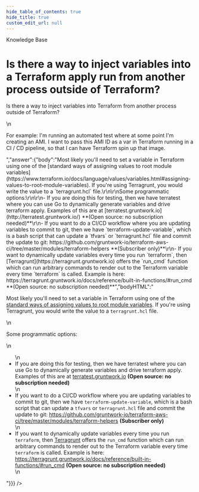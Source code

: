 ```yaml
---
hide_table_of_contents: true
hide_title: true
custom_edit_url: null
---
```



<CenterLayout>
<span className="title">Knowledge Base</span>
<h1>Is there a way to inject variables into a Terraform apply run from another process outside of Terraform?</h1>
<GitHub discussion={{"id":"D_kwDOF8slf84ANvQv","number":31,"author":{"login":"rhoboat"},"title":"Is there a way to inject variables into a Terraform apply run from another process outside of Terraform?","body":"Is there a way to inject variables into Terraform from another process outside of Terraform?\r\n\r\nFor example: I'm running an automated test where at some point I'm creating an AMI. I want to pass this AMI ID as a var in Terraform running in a CI / CD pipeline, so that I can have Terraform spin up that image. ","bodyHTML":"<p dir=\"auto\">Is there a way to inject variables into Terraform from another process outside of Terraform?</p>\n<p dir=\"auto\">For example: I'm running an automated test where at some point I'm creating an AMI. I want to pass this AMI ID as a var in Terraform running in a CI / CD pipeline, so that I can have Terraform spin up that image.</p>","answer":{"body":"Most likely you'll need to set a variable in Terraform using one of the [standard ways of assigning values to root module variables](https://www.terraform.io/docs/language/values/variables.html#assigning-values-to-root-module-variables). If you're using Terragrunt, you would write the value to a `terragrunt.hcl` file.\r\n\r\nSome programmatic options:\r\n\r\n- If you are doing this for testing, then we have terratest where you can use Go to dynamically generate variables and drive terraform apply. Examples of this are at [terratest.gruntwork.io](http://terratest.gruntwork.io/) **(Open source: no subscription needed)**\r\n- If you want to do a CI/CD workflow where you are updating variables to commit to git, then we have `terraform-update-variable`, which is a bash script that can update a `tfvars` or `terragrunt.hcl` file and commit the update to git: https://github.com/gruntwork-io/terraform-aws-ci/tree/master/modules/terraform-helpers **(Subscriber only)**\r\n- If you want to dynamically update variables every time you run `terraform`, then [Terragrunt](https://terragrunt.gruntwork.io) offers the `run_cmd` function which can run arbitrary commands to render out to the Terraform variable every time `terraform` is called. Example is here: https://terragrunt.gruntwork.io/docs/reference/built-in-functions/#run_cmd **(Open source: no subscription needed)**","bodyHTML":"<p dir=\"auto\">Most likely you'll need to set a variable in Terraform using one of the <a href=\"https://www.terraform.io/docs/language/values/variables.html#assigning-values-to-root-module-variables\" rel=\"nofollow\">standard ways of assigning values to root module variables</a>. If you're using Terragrunt, you would write the value to a <code class=\"notranslate\">terragrunt.hcl</code> file.</p>\n<p dir=\"auto\">Some programmatic options:</p>\n<ul dir=\"auto\">\n<li>If you are doing this for testing, then we have terratest where you can use Go to dynamically generate variables and drive terraform apply. Examples of this are at <a href=\"http://terratest.gruntwork.io/\" rel=\"nofollow\">terratest.gruntwork.io</a> <strong>(Open source: no subscription needed)</strong></li>\n<li>If you want to do a CI/CD workflow where you are updating variables to commit to git, then we have <code class=\"notranslate\">terraform-update-variable</code>, which is a bash script that can update a <code class=\"notranslate\">tfvars</code> or <code class=\"notranslate\">terragrunt.hcl</code> file and commit the update to git: <a href=\"https://github.com/gruntwork-io/terraform-aws-ci/tree/master/modules/terraform-helpers\">https://github.com/gruntwork-io/terraform-aws-ci/tree/master/modules/terraform-helpers</a> <strong>(Subscriber only)</strong></li>\n<li>If you want to dynamically update variables every time you run <code class=\"notranslate\">terraform</code>, then <a href=\"https://terragrunt.gruntwork.io\" rel=\"nofollow\">Terragrunt</a> offers the <code class=\"notranslate\">run_cmd</code> function which can run arbitrary commands to render out to the Terraform variable every time <code class=\"notranslate\">terraform</code> is called. Example is here: <a href=\"https://terragrunt.gruntwork.io/docs/reference/built-in-functions/#run_cmd\" rel=\"nofollow\">https://terragrunt.gruntwork.io/docs/reference/built-in-functions/#run_cmd</a> <strong>(Open source: no subscription needed)</strong></li>\n</ul>"}}} />

</CenterLayout>
  

<!-- ##DOCS-SOURCER-START
{
  "sourcePlugin": "github-discussions",
  "hash": "2addf160303c4ddc674080b855e9a7d3"
}
##DOCS-SOURCER-END -->
